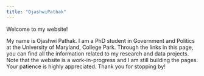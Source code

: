 ```yaml
---
title: "OjashwiPathak"
---
```


Welcome to my website!

My name is Ojashwi Pathak. I am a PhD student in Government and Politics at the University of Maryland, College Park. Through the links in this page, you can find all the information related to my research and data projects. Note that the website is a work-in-progress and I am still building the pages. Your patience is highly appreciated. Thank you for stopping by!
